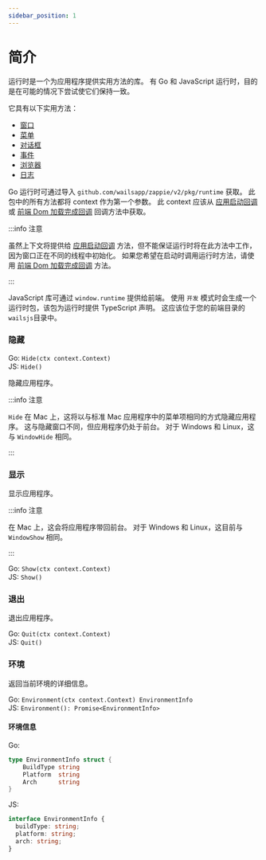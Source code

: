 ```yaml
---
sidebar_position: 1
---
```


# 简介

运行时是一个为应用程序提供实用方法的库。 有 Go 和 JavaScript 运行时，目的是在可能的情况下尝试使它们保持一致。

它具有以下实用方法：

- [窗口](window.mdx)
- [菜单](menu.mdx)
- [对话框](dialog.mdx)
- [事件](events.mdx)
- [浏览器](browser.mdx)
- [日志](log.mdx)

Go 运行时可通过导入 `github.com/wailsapp/zappie/v2/pkg/runtime` 获取。 此包中的所有方法都将 context 作为第一个参数。 此 context 应该从 [应用启动回调](../options.mdx#onstartup) 或 [前端 Dom 加载完成回调](../options.mdx#ondomready) 回调方法中获取。

:::info 注意

虽然上下文将提供给 [应用启动回调](../../reference/options#应用启动回调) 方法，但不能保证运行时将在此方法中工作，因为窗口正在不同的线程中初始化。 如果您希望在启动时调用运行时方法，请使用 [前端 Dom 加载完成回调](../../reference/options#前端-dom-加载完成回调) 方法。

:::

JavaScript 库可通过 `window.runtime` 提供给前端。 使用 `开发` 模式时会生成一个运行时包，该包为运行时提供 TypeScript 声明。 这应该位于您的前端目录的`wailsjs`目录中。

### 隐藏

Go: `Hide(ctx context.Context)`<br/> JS: `Hide()`

隐藏应用程序。

:::info 注意

`Hide` 在 Mac 上，这将以与标准 Mac 应用程序中的菜单项相同的方式隐藏应用程序。 这与隐藏窗口不同，但应用程序仍处于前台。 对于 Windows 和 Linux，这与 `WindowHide` 相同。

:::

### 显示

显示应用程序。

:::info 注意

在 Mac 上，这会将应用程序带回前台。 对于 Windows 和 Linux，这目前与 `WindowShow` 相同。

:::

Go: `Show(ctx context.Context)`<br/> JS: `Show()`

### 退出

退出应用程序。

Go: `Quit(ctx context.Context)`<br/> JS: `Quit()`

### 环境

返回当前环境的详细信息。

Go: `Environment(ctx context.Context) EnvironmentInfo`<br/> JS: `Environment(): Promise<EnvironmentInfo>`

#### 环境信息

Go:

```go
type EnvironmentInfo struct {
    BuildType string
    Platform  string
    Arch      string
}
```

JS:

```ts
interface EnvironmentInfo {
  buildType: string;
  platform: string;
  arch: string;
}
```
